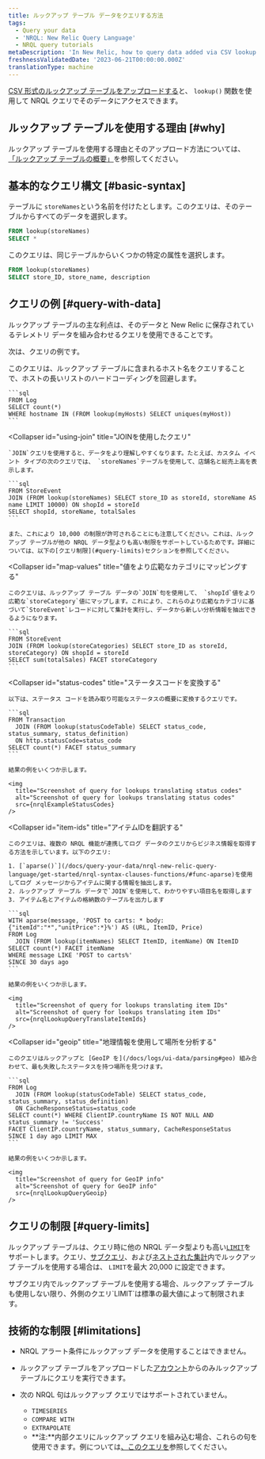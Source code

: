 ```yaml
---
title: ルックアップ テーブル データをクエリする方法
tags:
  - Query your data
  - 'NRQL: New Relic Query Language'
  - NRQL query tutorials
metaDescription: 'In New Relic, how to query data added via CSV lookup tables.'
freshnessValidatedDate: '2023-06-21T00:00:00.000Z'
translationType: machine
---
```





[CSV 形式のルックアップ テーブルをアップロードする](/docs/logs/ui-data/lookup-tables-ui)と、 `lookup()` 関数を使用して NRQL クエリでそのデータにアクセスできます。

## ルックアップ テーブルを使用する理由 [#why]

ルックアップ テーブルを使用する理由とそのアップロード方法については、 [「ルックアップ テーブルの概要」](/docs/logs/ui-data/lookup-tables-ui/#overview)を参照してください。

## 基本的なクエリ構文 [#basic-syntax]

テーブルに `storeNames`という名前を付けたとします。このクエリは、そのテーブルからすべてのデータを選択します。

```sql
FROM lookup(storeNames)
SELECT *
```

このクエリは、同じテーブルからいくつかの特定の属性を選択します。

```sql
FROM lookup(storeNames)
SELECT store_ID, store_name, description
```

## クエリの例 [#query-with-data]

ルックアップ テーブルの主な利点は、そのデータと New Relic に保存されているテレメトリ データを組み合わせるクエリを使用できることです。

次は、クエリの例です。

<CollapserGroup>
  <Collapser
    id="avoid-hardcording"
    title="ホストの長いリストをハードコーディングしないでください"
  >
    このクエリは、ルックアップ テーブルに含まれるホスト名をクエリすることで、ホストの長いリストのハードコーディングを回避します。

    ```sql
    FROM Log
    SELECT count(*)
    WHERE hostname IN (FROM lookup(myHosts) SELECT uniques(myHost))
    ```
  </Collapser>

  <Collapser
    id="using-join"
    title="JOINを使用したクエリ"
  >
    `JOIN`クエリを使用すると、データをより理解しやすくなります。たとえば、カスタム イベント タイプの次のクエリでは、 `storeNames`テーブルを使用して、店舗名と総売上高を表示します。

    ```sql
    FROM StoreEvent
    JOIN (FROM lookup(storeNames) SELECT store_ID as storeId, storeName AS name LIMIT 10000) ON shopId = storeId
    SELECT shopId, storeName, totalSales
    ```

    また、これにより 10,000 の制限が許可されることにも注意してください。これは、ルックアップ テーブルが他の NRQL データ型よりも高い制限をサポートしているためです。詳細については、以下の[クエリ制限](#query-limits)セクションを参照してください。
  </Collapser>

  <Collapser
    id="map-values"
    title="値をより広範なカテゴリにマッピングする"
  >
    このクエリは、ルックアップ テーブル データの`JOIN`句を使用して、 `shopId`値をより広範な`storeCategory`値にマップします。これにより、これらのより広範なカテゴリに基づいて`StoreEvent`レコードに対して集計を実行し、データから新しい分析情報を抽出できるようになります。

    ```sql
    FROM StoreEvent
    JOIN (FROM lookup(storeCategories) SELECT store_ID as storeId, storeCategory) ON shopId = storeId
    SELECT sum(totalSales) FACET storeCategory
    ```
  </Collapser>

  <Collapser
    id="status-codes"
    title="ステータスコードを変換する"
  >
    以下は、ステータス コードを読み取り可能なステータスの概要に変換するクエリです。

    ```sql
    FROM Transaction
      JOIN (FROM lookup(statusCodeTable) SELECT status_code, status_summary, status_definition)
      ON http.statusCode=status_code
    SELECT count(*) FACET status_summary
    ```

    結果の例をいくつか示します。

    <img
      title="Screenshot of query for lookups translating status codes"
      alt="Screenshot of query for lookups translating status codes"
      src={nrqlExampleStatusCodes}
    />
  </Collapser>

  <Collapser
    id="item-ids"
    title="アイテムIDを翻訳する"
  >
    このクエリは、複数の NRQL 機能が連携してログ データのクエリからビジネス情報を取得する方法を示しています。以下のクエリ:

    1. [`aparse()`](/docs/query-your-data/nrql-new-relic-query-language/get-started/nrql-syntax-clauses-functions/#func-aparse)を使用してログ メッセージからアイテムに関する情報を抽出します。
    2. ルックアップ テーブル データで`JOIN`を使用して、わかりやすい項目名を取得します
    3. アイテム名とアイテムの格納数のテーブルを出力します

    ```sql
    WITH aparse(message, 'POST to carts: * body: {"itemId":"*","unitPrice":*}%') AS (URL, ItemID, Price)
    FROM Log
      JOIN (FROM lookup(itemNames) SELECT ItemID, itemName) ON ItemID
    SELECT count(*) FACET itemName
    WHERE message LIKE 'POST to carts%'
    SINCE 30 days ago
    ```

    結果の例をいくつか示します。

    <img
      title="Screenshot of query for lookups translating item IDs"
      alt="Screenshot of query for lookups translating item IDs"
      src={nrqlLookupQueryTranslateItemIds}
    />
  </Collapser>

  <Collapser
    id="geoip"
    title="地理情報を使用して場所を分析する"
  >
    このクエリはルックアップと [GeoIP を](/docs/logs/ui-data/parsing#geo) 組み合わせて、最も失敗したステータスを持つ場所を見つけます。

    ```sql
    FROM Log
      JOIN (FROM lookup(statusCodeTable) SELECT status_code, status_summary, status_definition)
      ON CacheResponseStatus=status_code
    SELECT count(*) WHERE ClientIP.countryName IS NOT NULL AND status_summary != 'Success'
    FACET ClientIP.countryName, status_summary, CacheResponseStatus
    SINCE 1 day ago LIMIT MAX
    ```

    結果の例をいくつか示します。

    <img
      title="Screenshot of query for GeoIP info"
      alt="Screenshot of query for GeoIP info"
      src={nrqlLookupQueryGeoip}
    />
  </Collapser>
</CollapserGroup>

## クエリの制限 [#query-limits]

ルックアップ テーブルは、クエリ時に他の NRQL データ型よりも高い[`LIMIT`](/docs/query-your-data/nrql-new-relic-query-language/get-started/nrql-syntax-clauses-functions/#sel-limit)をサポートします。クエリ、[サブクエリ](/docs/query-your-data/nrql-new-relic-query-language/get-started/subqueries-in-nrql/)、および[ネストされた集計](/docs/query-your-data/nrql-new-relic-query-language/nrql-query-tutorials/nested-aggregation-make-ordered-computations-single-query/)内でルックアップ テーブルを使用する場合は、 `LIMIT`を最大 20,000 に設定できます。

<Callout variant="tip">
  サブクエリ内でルックアップ テーブルを使用する場合、ルックアップ テーブルも使用しない限り、外側のクエリ`LIMIT`は標準の最大値によって制限されます。
</Callout>

## 技術的な制限 [#limitations]

* NRQL アラート条件にルックアップ データを使用することはできません。

* ルックアップ テーブルをアップロードした[アカウント](/docs/accounts/accounts-billing/account-structure/new-relic-account-structure/#organization-accounts)からのみルックアップ テーブルにクエリを実行できます。

* 次の NRQL 句はルックアップ クエリではサポートされていません。

  * `TIMESERIES`
  * `COMPARE WITH`
  * `EXTRAPOLATE`
  * **注:**内部クエリにルックアップ クエリを組み込む場合、これらの句を使用できます。例については[、このクエリを](#item-ids)参照してください。